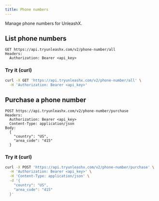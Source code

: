 ```yaml
---
title: Phone numbers
---
```


Manage phone numbers for UnleashX.

## List phone numbers

```
GET https://api.tryunleashx.com/v2/phone-number/all
Headers:
  Authorization: Bearer <api_key>
```

### Try it (curl)

```bash
curl -X GET 'https://api.tryunleashx.com/v2/phone-number/all' \
  -H 'Authorization: Bearer <api_key>'
```

## Purchase a phone number

```
POST https://api.tryunleashx.com/v2/phone-number/purchase
Headers:
  Authorization: Bearer <api_key>
  Content-Type: application/json
Body:
  {
    "country": "US",
    "area_code": "415"
  }
```

### Try it (curl)

```bash
curl -X POST 'https://api.tryunleashx.com/v2/phone-number/purchase' \
  -H 'Authorization: Bearer <api_key>' \
  -H 'Content-Type: application/json' \
  -d '{
    "country": "US",
    "area_code": "415"
  }'
``` 